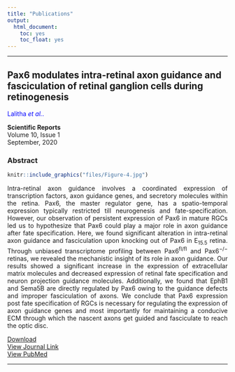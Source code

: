 ```yaml
---
title: "Publications"
output:
  html_document:
    toc: yes
    toc_float: yes
---
```

**********
## **Pax6 modulates intra-retinal axon guidance and fasciculation of retinal ganglion cells during retinogenesis**

<p style="color:blue">Lalitha *et al.*.</p>**Scientific Reports** <br>Volume 10, Issue 1<br>September, 2020

### **Abstract**



```r
knitr::include_graphics("files/Figure-4.jpg")
```
<p align = "justify">Intra-retinal axon guidance involves a coordinated expression of transcription factors, axon guidance genes, and secretory molecules within the retina. Pax6, the master regulator gene, has a spatio-temporal expression typically restricted till neurogenesis and fate-specification. However, our observation of persistent expression of Pax6 in mature RGCs led us to hypothesize that Pax6 could play a major role in axon guidance after fate specification. Here, we found significant alteration in intra-retinal axon guidance and fasciculation upon knocking out of Pax6 in E~15.5~ retina. Through unbiased transcriptome profiling between Pax6^fl/fl^ and Pax6^−/−^ retinas, we revealed the mechanistic insight of its role in axon guidance. Our results showed a significant increase in the expression of extracellular matrix molecules and decreased expression of retinal fate specification and neuron projection guidance molecules. Additionally, we found that EphB1 and Sema5B are directly regulated by Pax6 owing to the guidance defects and improper fasciculation of axons. We conclude that Pax6 expression post fate specification of RGCs is necessary for regulating the expression of axon guidance genes and most importantly for maintaining a conducive ECM through which the nascent axons get guided and fasciculate to reach the optic disc.</p>
[<i class="fas fa-download"></i> Download](https://drive.google.com/file/d/1HxrW1kJgWAUBw5kJc2qlBhC7IPR5Tyay/view?usp=sharing)<br>
[<i class="fas fa-link"></i> View Journal Link](https://www.nature.com/articles/s41598-020-72828-4)<br>
[<i class="fas fa-link"></i> View PubMed](https://pubmed.ncbi.nlm.nih.gov/32999322/)


*******


